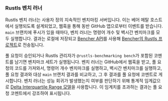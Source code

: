 ### Rustls 벤치 러너
Rustls 벤치 러너는 사용자 정의 지속적인 벤치마킹 서버입니다.
이는 베어 메탈 호스트에서 실행되도록 설계되었고,
웹훅을 통해 동반 GitHub 앱으로부터 이벤트를 받습니다.
`main` 브랜치에 푸시가 있을 때마다,
벤치 러너는 명령어 개수 및 벽시간 벤치마크를 모두 실행합니다.
결과는 로컬에 저장되고
[Bencher API][bencher api]를 사용해 [Bencher의 Rustls 프로젝트][bencher rustls]로 전송됩니다.

풀 요청이 승인되거나
Rustls 관리자가 `@rustls-benchmarking bench`가 포함된 코멘트를 남기면 벤치마크 세트가 실행됩니다.
벤치 러너는 GitHub에서 웹훅을 받고,
풀 요청의 코드를 가져와서,
명령어 개수 벤치마크를 실행하고,
벽시간 벤치마크를 실행하고,
풀 요청 결과와 대상 `main` 브랜치 결과를 비교하고,
그 후 결과를 풀 요청에 코멘트로 게시합니다.
벤치 러너는 성능 회귀가 발생했는지 여부를 판단하기 위해 통계적 임계값으로 [Delta Interquartile Range 모델][delta iqr]을 사용합니다.
이 임계치를 초과하는 결과는 풀 요청 코멘트에서 강조하여 표시됩니다.

[bencher rustls]: /perf/rustls-821705769?key=true&reports_per_page=8&branches_per_page=8&testbeds_per_page=8&benchmarks_per_page=8&reports_page=1&branches_page=1&testbeds_page=1&benchmarks_page=1&clear=true&tab=branches&measures=013468de-9c37-4605-b363-aebbbf63268d&branches=28fae530-2b53-4482-acd4-47e16030d54f&testbeds=62ed31c3-8a58-479c-b828-52521ed67bee&benchmarks=bd25f73c-b2b9-4188-91b4-f632287c0a1b%2C8d443816-7a23-40a1-a54c-59de911eb517%2C42edb37f-ca91-4984-8835-445514575c85&start_time=1704067200000
[bencher api]: /ko/docs/api/
[delta iqr]: /ko/docs/explanation/thresholds/#delta-interquartile-range-thresholds